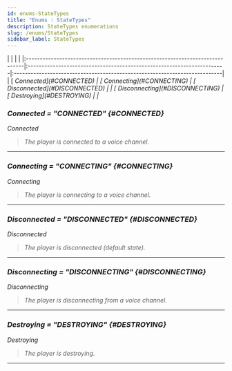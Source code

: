 ```yaml
---
id: enums-StateTypes
title: "Enums : StateTypes"
description: StateTypes enumerations
slug: /enums/StateTypes
sidebar_label: StateTypes
---
```



<Tabs>
	<TabItem value="npm" label="Enumeration members" default>
        |                                                                              |                                                                        |                                                                            |
        |:-----------------------------------------------------------------------------|:-----------------------------------------------------------------------|:---------------------------------------------------------------------------|
        | [<i className="fa-solid fa-bars-staggered" /> Connected](#CONNECTED)         | [<i className="fa-solid fa-bars-staggered" /> Connecting](#CONNECTING) | [<i className="fa-solid fa-bars-staggered" /> Disconnected](#DISCONNECTED) |
        | [<i className="fa-solid fa-bars-staggered" /> Disconnecting](#DISCONNECTING) | [<i className="fa-solid fa-bars-staggered" /> Destroying](#DESTROYING) |                                                                            |
	</TabItem>
</Tabs>

### Connected = "CONNECTED" {#CONNECTED}

<span className="info badge">Connected</span>

> The player is connected to a voice channel.

---

### Connecting = "CONNECTING" {#CONNECTING}

<span className="info badge">Connecting</span>

> The player is connecting to a voice channel.

---

### Disconnected = "DISCONNECTED" {#DISCONNECTED}

<span className="info badge">Disconnected</span>

> The player is disconnected (default state).

---

### Disconnecting = "DISCONNECTING" {#DISCONNECTING}

<span className="info badge">Disconnecting</span>

> The player is disconnecting from a voice channel.

---

### Destroying = "DESTROYING" {#DESTROYING}

<span className="info badge">Destroying</span>

> The player is destroying.

---
